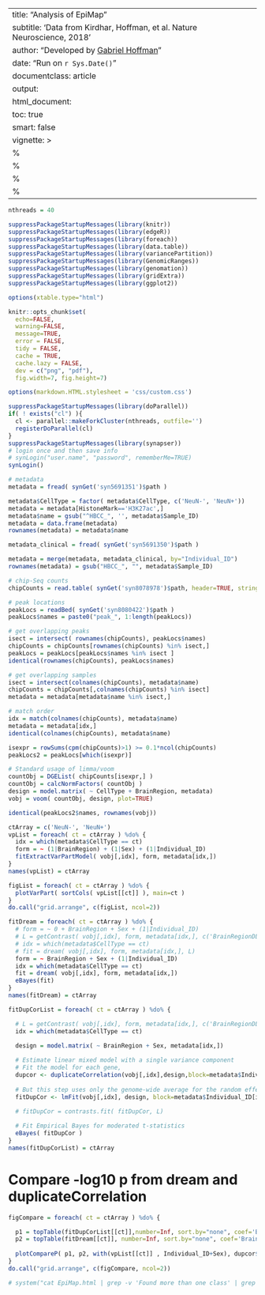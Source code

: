 
---
title: "Analysis of EpiMap"
subtitle: 'Data from Kirdhar, Hoffman, et al. Nature Neuroscience, 2018'
author: "Developed by [Gabriel Hoffman](http://gabrielhoffman.github.io/)"
date: "Run on `r Sys.Date()`"
documentclass: article
output: 
  html_document:
  toc: true
  smart: false
vignette: >
  %\VignetteIndexEntry{Apply dream to ChIP-seq}
  %\VignetteEngine{knitr::rmarkdown}
  %\VignetteEncoding{UTF-8}
  %\usepackage[utf8]{inputenc}
---

<!--- 
# run analysis
# cd /hpc/users/hoffmg01/work/dev_dream/dream_analysis
rmarkdown::render("src/EpiMap.Rmd", output_dir='./', intermediates_dir='./')
--->


```r
nthreads = 40
```


```r
suppressPackageStartupMessages(library(knitr))
suppressPackageStartupMessages(library(edgeR))
suppressPackageStartupMessages(library(foreach))
suppressPackageStartupMessages(library(data.table))
suppressPackageStartupMessages(library(variancePartition)) 
suppressPackageStartupMessages(library(GenomicRanges))  
suppressPackageStartupMessages(library(genomation)) 
suppressPackageStartupMessages(library(gridExtra)) 
suppressPackageStartupMessages(library(ggplot2)) 

options(xtable.type="html")

knitr::opts_chunk$set(
  echo=FALSE,
  warning=FALSE,
  message=TRUE,
  error = FALSE,
  tidy = FALSE,
  cache = TRUE,
  cache.lazy = FALSE,
  dev = c("png", "pdf"), 
  fig.width=7, fig.height=7)

options(markdown.HTML.stylesheet = 'css/custom.css')
```

```r
suppressPackageStartupMessages(library(doParallel))
if( ! exists("cl") ){
  cl <- parallel::makeForkCluster(nthreads, outfile='')
  registerDoParallel(cl)
}
suppressPackageStartupMessages(library(synapser))
# login once and then save info
# synLogin("user.name", "password", rememberMe=TRUE)
synLogin() 
```

```r
# metadata
metadata = fread( synGet('syn5691351')$path )

metadata$CellType = factor( metadata$CellType, c('NeuN-', 'NeuN+'))
metadata = metadata[HistoneMark=='H3K27ac',]
metadata$name = gsub("^HBCC_", '', metadata$Sample_ID)
metadata = data.frame(metadata)
rownames(metadata) = metadata$name 

metadata_clinical = fread( synGet('syn5691350')$path )

metadata = merge(metadata, metadata_clinical, by="Individual_ID")
rownames(metadata) = gsub("HBCC_", "", metadata$Sample_ID)

# chip-Seq counts
chipCounts = read.table( synGet('syn8078978')$path, header=TRUE, stringsAsFactors=FALSE, sep=',', row.names=1)

# peak locations
peakLocs = readBed( synGet('syn8080422')$path )
peakLocs$names = paste0("peak_", 1:length(peakLocs))

# get overlapping peaks
isect = intersect( rownames(chipCounts), peakLocs$names)
chipCounts = chipCounts[rownames(chipCounts) %in% isect,]
peakLocs = peakLocs[peakLocs$names %in% isect ]
identical(rownames(chipCounts), peakLocs$names)

# get overlapping samples
isect = intersect(colnames(chipCounts), metadata$name)
chipCounts = chipCounts[,colnames(chipCounts) %in% isect]
metadata = metadata[metadata$name %in% isect,]

# match order
idx = match(colnames(chipCounts), metadata$name)
metadata = metadata[idx,]
identical(colnames(chipCounts), metadata$name)
```

```r
isexpr = rowSums(cpm(chipCounts)>1) >= 0.1*ncol(chipCounts)
peakLocs2 = peakLocs[which(isexpr)]

# Standard usage of limma/voom
countObj = DGEList( chipCounts[isexpr,] )
countObj = calcNormFactors( countObj )
design = model.matrix( ~ CellType + BrainRegion, metadata)
vobj = voom( countObj, design, plot=TRUE)

identical(peakLocs2$names, rownames(vobj))
```


```r
ctArray = c('NeuN-', 'NeuN+')
vpList = foreach( ct = ctArray ) %do% {
  idx = which(metadata$CellType == ct)
  form = ~ (1|BrainRegion) + (1|Sex) + (1|Individual_ID)
  fitExtractVarPartModel( vobj[,idx], form, metadata[idx,])
}
names(vpList) = ctArray
```

```r
figList = foreach( ct = ctArray ) %do% {
  plotVarPart( sortCols( vpList[[ct]] ), main=ct ) 
}
do.call("grid.arrange", c(figList, ncol=2))           
```

```r
fitDream = foreach( ct = ctArray ) %do% {
  # form = ~ 0 + BrainRegion + Sex + (1|Individual_ID)
  # L = getContrast( vobj[,idx], form, metadata[idx,], c('BrainRegionDLPFC', 'BrainRegionACC'))
  # idx = which(metadata$CellType == ct)
  # fit = dream( vobj[,idx], form, metadata[idx,], L)  
  form = ~ BrainRegion + Sex + (1|Individual_ID)
  idx = which(metadata$CellType == ct)
  fit = dream( vobj[,idx], form, metadata[idx,]) 
  eBayes(fit)   
}
names(fitDream) = ctArray
```



```r
fitDupCorList = foreach( ct = ctArray ) %do% {

  # L = getContrast( vobj[,idx], form, metadata[idx,], c('BrainRegionDLPFC', 'BrainRegionACC'))
  idx = which(metadata$CellType == ct)

  design = model.matrix( ~ BrainRegion + Sex, metadata[idx,])
   
  # Estimate linear mixed model with a single variance component
  # Fit the model for each gene, 
  dupcor <- duplicateCorrelation(vobj[,idx],design,block=metadata$Individual_ID[idx])
    
  # But this step uses only the genome-wide average for the random effect
  fitDupCor <- lmFit(vobj[,idx], design, block=metadata$Individual_ID[idx], correlation=dupcor$consensus)

  # fitDupCor = contrasts.fit( fitDupCor, L)
   
  # Fit Empirical Bayes for moderated t-statistics
  eBayes( fitDupCor )
}
names(fitDupCorList) = ctArray
```

# Compare -log10 p from dream and duplicateCorrelation
```r
figCompare = foreach( ct = ctArray ) %do% {

  p1 = topTable(fitDupCorList[[ct]],number=Inf, sort.by="none", coef='BrainRegionDLPFC')$P.Value
  p2 = topTable(fitDream[[ct]], number=Inf, sort.by="none", coef='BrainRegionDLPFC')$P.Value
                    
  plotCompareP( p1, p2, with(vpList[[ct]] , Individual_ID+Sex), dupcor$consensus) + ggtitle(ct)
}
do.call("grid.arrange", c(figCompare, ncol=2))     
```

```r
# system("cat EpiMap.html | grep -v 'Found more than one class' | grep -v PythonEmbedInR > EpiMap2.html ")
```


